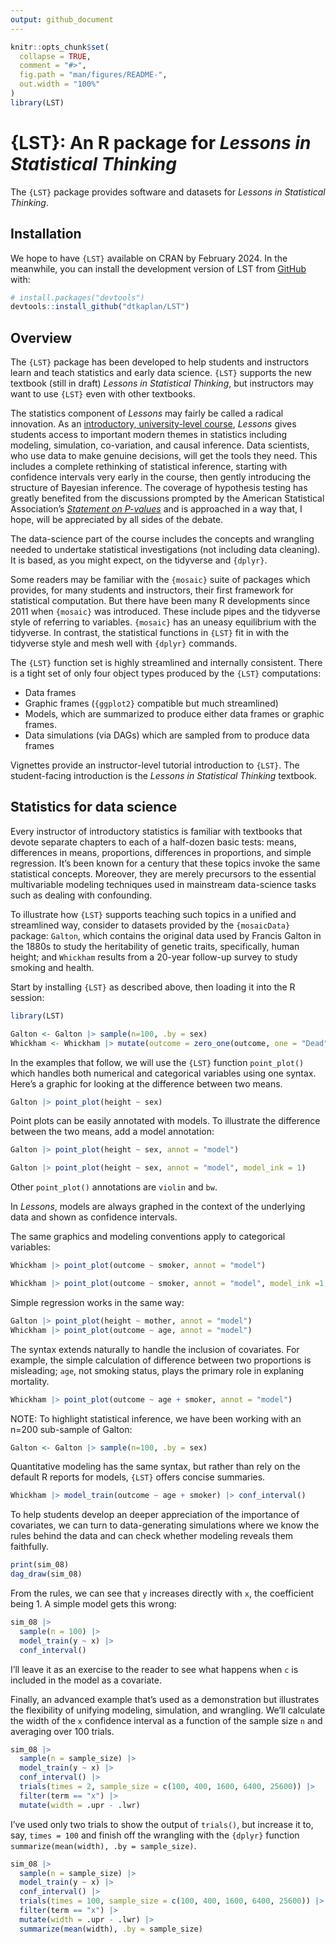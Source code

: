 ```yaml
---
output: github_document
---
```


<!-- README.md is generated from README.Rmd. Please edit that file -->

```r
knitr::opts_chunk$set(
  collapse = TRUE,
  comment = "#>",
  fig.path = "man/figures/README-",
  out.width = "100%"
)
library(LST)
```

# {LST}: An R package for *Lessons in Statistical Thinking*

<!-- badges: start -->
<!-- badges: end -->

The `{LST}` package provides software and datasets for *Lessons in Statistical Thinking*.

## Installation

We hope to have `{LST}` available on CRAN by February 2024. In the meanwhile, you can install the development version of LST from [GitHub](https://github.com/) with:

``` r
# install.packages("devtools")
devtools::install_github("dtkaplan/LST")
```

## Overview

The `{LST}` package has been developed to help students and instructors learn and teach statistics and early data science. `{LST}` supports the new textbook (still in draft) *Lessons in Statistical Thinking*, but instructors may want to use `{LST}` even with other textbooks.

The statistics component of *Lessons* may fairly be called a radical innovation. As an [introductory, university-level course](https://dtkaplan.github.io/Math300blog/posts/StatChat-10-2023/), *Lessons* gives students access to important modern themes in statistics including modeling, simulation, co-variation, and causal inference. Data scientists, who use data to make genuine decisions, will get the tools they need. This includes a complete rethinking of statistical inference, starting with confidence intervals very early in the course, then gently introducing the structure of Bayesian inference. The coverage of hypothesis testing has greatly benefited from the discussions prompted by the American Statistical Association's [*Statement on P-values*](https://www.amstat.org/asa/files/pdfs/p-valuestatement.pdf) and is approached in a way that, I hope, will be appreciated by all sides of the debate.

The data-science part of the course includes the concepts and wrangling needed to undertake statistical investigations (not including data cleaning). It is based, as you might expect, on the tidyverse and `{dplyr}`.

Some readers may be familiar with the `{mosaic}` suite of packages which provides, for many students and instructors, their first framework for statistical computation. But there have been many R developments since 2011 when `{mosaic}` was introduced. These include pipes and the tidyverse style of referring to variables. `{mosaic}` has an uneasy equilibrium with the tidyverse. In contrast, the statistical functions in `{LST}` fit in with the tidyverse style and mesh well with `{dplyr}` commands.

The `{LST}` function set is highly streamlined and internally consistent. There is a tight set of only four object types produced by the `{LST}` computations:

- Data frames 
- Graphic frames (`{ggplot2}` compatible but much streamlined)
- Models, which are summarized to produce either data frames or graphic frames. 
- Data simulations (via DAGs) which are sampled from to produce data frames

Vignettes provide an instructor-level tutorial introduction to `{LST}`. The student-facing introduction is the *Lessons in Statistical Thinking* textbook.

## Statistics for data science

Every instructor of introductory statistics is familiar with textbooks that devote separate chapters to each of a half-dozen basic tests: means, differences in means, proportions, differences in proportions, and simple regression. It's been known for a century that these topics invoke the same statistical concepts. Moreover, they are merely precursors to the essential multivariable modeling techniques used in mainstream data-science tasks such as dealing with confounding. 

To illustrate how `{LST}` supports teaching such topics in a unified and streamlined way, consider to datasets provided by the `{mosaicData}` package: `Galton`, which contains the original data used by Francis Galton in the 1880s to study the heritability of genetic traits, specifically, human height; and `Whickham` results from a 20-year follow-up survey to study smoking and health.

Start by installing `{LST}` as described above, then loading it into the R session:

```r
library(LST)
```


```r
Galton <- Galton |> sample(n=100, .by = sex)
Whickham <- Whickham |> mutate(outcome = zero_one(outcome, one = "Dead"))
```


In the examples that follow, we will use the `{LST}` function `point_plot()` which handles both numerical and categorical variables using one syntax. Here's a graphic for looking at the difference between two means. 

```r
Galton |> point_plot(height ~ sex)
```

Point plots can be easily annotated with models. To illustrate the difference between the two means, add a model annotation: 

```r
Galton |> point_plot(height ~ sex, annot = "model")
```

```r
Galton |> point_plot(height ~ sex, annot = "model", model_ink = 1)
```

Other `point_plot()` annotations are `violin` and `bw`.

In *Lessons*, models are always graphed in the context of the underlying data and shown as confidence intervals.

The same graphics and modeling conventions apply to categorical variables:

```r
Whickham |> point_plot(outcome ~ smoker, annot = "model")
```

```r
Whickham |> point_plot(outcome ~ smoker, annot = "model", model_ink =1, point_ink=.2)
```

Simple regression works in the same way:

```r
Galton |> point_plot(height ~ mother, annot = "model")
Whickham |> point_plot(outcome ~ age, annot = "model")
```

The syntax extends naturally to handle the inclusion of covariates. For example, the simple calculation of difference between two proportions is misleading; `age`, not smoking status, plays the primary role in explaning mortality.

```r
Whickham |> point_plot(outcome ~ age + smoker, annot = "model")
```


NOTE: To highlight statistical inference, we have been working with an n=200 sub-sample of Galton: 

```r
Galton <- Galton |> sample(n=100, .by = sex)
```


Quantitative modeling has the same syntax, but rather than rely on the default R reports for models, `{LST}` offers concise summaries.

```r
Whickham |> model_train(outcome ~ age + smoker) |> conf_interval()
```

To help students develop an deeper appreciation of the importance of covariates, we can turn to data-generating simulations where we know the rules behind the data and can check whether modeling reveals them faithfully.

```r
print(sim_08)
dag_draw(sim_08)
```

From the rules, we can see that `y` increases directly with `x`, the coefficient being 1. A simple model gets this wrong:

```r
sim_08 |> 
  sample(n = 100) |>
  model_train(y ~ x) |>
  conf_interval()
```

I'll leave it as an exercise to the reader to see what happens when `c` is included in the model as a covariate.

Finally, an advanced example that's used as a demonstration but illustrates the flexibility of unifying modeling, simulation, and wrangling. We'll calculate the width of the `x` confidence interval as a function of the sample size `n` and averaging over 100 trials.

```r
sim_08 |> 
  sample(n = sample_size) |>
  model_train(y ~ x) |>
  conf_interval() |>
  trials(times = 2, sample_size = c(100, 400, 1600, 6400, 25600)) |> 
  filter(term == "x") |> 
  mutate(width = .upr - .lwr)
```

I've used only two trials to show the output of `trials()`, but increase it to, say, `times = 100` and finish off the wrangling with the `{dplyr}` function `summarize(mean(width), .by = sample_size)`.

```r
sim_08 |> 
  sample(n = sample_size) |>
  model_train(y ~ x) |>
  conf_interval() |>
  trials(times = 100, sample_size = c(100, 400, 1600, 6400, 25600)) |> 
  filter(term == "x") |> 
  mutate(width = .upr - .lwr) |>
  summarize(mean(width), .by = sample_size)
```

